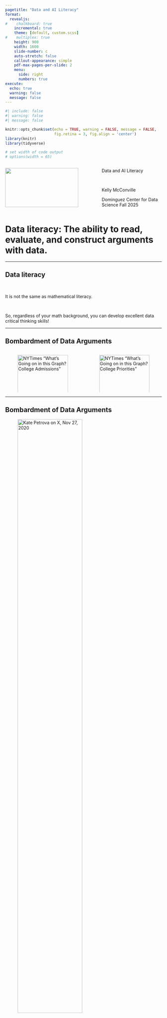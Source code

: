 ```yaml
---
pagetitle: "Data and AI Literacy"
format: 
  revealjs:
#    chalkboard: true
    incremental: true
    theme: [default, custom.scss]
#    multiplex: true
    height: 900
    width: 1600
    slide-number: c
    auto-stretch: false
    callout-appearance: simple
    pdf-max-pages-per-slide: 2
    menu: 
      side: right
      numbers: true
execute:
  echo: true
  warning: false
  message: false
---
```


```r
#| include: false
#| warning: false
#| message: false

knitr::opts_chunk$set(echo = TRUE, warning = FALSE, message = FALSE, 
                      fig.retina = 3, fig.align = 'center')
library(knitr)
library(tidyverse)

# set width of code output
# options(width = 65)
```

::::: columns
::: {.column .center width="60%"}
![](img/DAW.png){width="90%"}
:::

::: {.column .center width="40%"}
[Data and AI Literacy]{.custom-title}

<br>

[Kelly McConville]{.custom-subtitle}

[Dominguez Center for Data Science]{.custom-subtitle} [Fall 2025]{.custom-subtitle}
:::
:::::

# Data literacy: The ability to **read**, **evaluate**, and **construct** arguments with data.

------------------------------------------------------------------------

## Data literacy

<br>

::: {.fragment .midi}
It is not the same as mathematical literacy.
:::

<br>

::: {.fragment .midi}
So, regardless of your math background, you can develop excellent data critical thinking skills!
:::

------------------------------------------------------------------------

## Bombardment of Data Arguments

::::: columns
::: {.column .center width="50%"}
![NYTimes "What's Going on in this Graph? College Admissions"](img/college%20admissions%20graph.webp){width="100%"}
:::

::: {.column .center width="50%"}
![NYTimes "What's Going on in this Graph? College Priorities"](img/college%20priorities%20graph.webp){width="100%"}
:::
:::::

------------------------------------------------------------------------

## Bombardment of Data Arguments

![Kate Petrova on X, Nov 27, 2020](img/kate_petrova_candles.jpg){width="70%"}

# Example: COVID Prevalence

------------------------------------------------------------------------

## Example: Visualizing COVID Prevalence {.smaller}

In May of 2020, the Georgia Department of Public Health posted the following graph:

![](img/GAcovid.jpg){width="50%" fig-align="center"}

-   At a quick first glance, what story does the Georgia Department of Public Health graph appear to be telling?

-   What is misleading about the Georgia Department of Public Health graph? How could we fix this issue?

------------------------------------------------------------------------

## Example: Visualizing COVID Prevalence {.smaller}

After public outcry, the Georgia Department of Public Health said they made a mistake and posted the following updated graph:

![](img/GAcovid2.jpg){fig-align="center" width="40%"}

-   How do your conclusions about COVID-19 cases in Georgia change when now interpreting this new graph?

------------------------------------------------------------------------

## Example: Visualizing COVID Prevalence {.smaller}

Alberto Cairo, a journalist and designer, created the second graph of the Georgia COVID-19 data:

::: {.fragment .midi}
![](img/GAcovid2.jpg){width="40%"} ![](img/GAcovid_cairo.png){width="40%"}
:::

-   A key principle of data visualization is to **"help the viewer make meaningful comparisons"**.

-   What comparisons are made easy by the lefthand graph? What about by the righthand graph?

-   From these graphs, can we get an accurate estimate of the COVID prevalence in these Georgian counties over this two week period?

------------------------------------------------------------------------

## Example: Visualizing COVID Prevalence {.smaller}

::: nonincremental
-   The [Massachusetts Water Resources Authority (MWRA) graph](https://www.mwra.com/biobot/biobotdata.htm) tracks the presence of COVID-19 in the Boston-area wastewater.
:::

```r

library(tidyverse)

# Setting theme to the black and white theme

theme_set(theme_bw())

# Updating theme so that the font is size 20 or larger

theme_update(text = element_text(size = 15),

             plot.title = element_text(hjust = 0.5),

             plot.subtitle = element_text(hjust = 0.5))

# Load the data

wastewater <- read_csv("data/MWRAData20220125-data.csv")

# Clean up the column names

library(janitor)

wastewater <- clean_names(wastewater)

# Fix column types

# (Don't worry about the scary warning message)

library(lubridate)

wastewater <- mutate(wastewater,

                     sample_date = mdy(sample_date),

                     northern_copies_m_l =

                       as.numeric(northern_copies_m_l),

                     southern_copies_m_l =

                       as.numeric(southern_copies_m_l)

)

wastewater_long <- wastewater %>%

  select(sample_date, northern_copies_m_l, southern_copies_m_l) %>%

  pivot_longer(cols = c("northern_copies_m_l", "southern_copies_m_l"),

               names_to = "station",

               names_pattern = "(.*)_copies_m_l",

               values_to = "copies_m_l")

wastewater_long2 <- wastewater %>%

  select(sample_date, northern_7_day_avg, southern_7_day_avg) %>%

  pivot_longer(cols = c("northern_7_day_avg", "southern_7_day_avg"),

               names_to = "station",

               names_pattern = "(.*)_7_day_avg",

               values_to = "seven_day_avg")

wastewater_long_low <- wastewater %>%

  select(sample_date, northern_low_confidence_interval,

         southern_low_confidence_interval) %>%

  pivot_longer(cols = c("northern_low_confidence_interval",

                        "southern_low_confidence_interval"),

               names_to = "station",

               names_pattern = "(.*)_low_confidence_interval",

               values_to = "low_confidence_interval")

wastewater_long_high <- wastewater %>%

  select(sample_date, northern_high_confidence_interval,

         southern_high_confidence_interval) %>%

  pivot_longer(cols = c("northern_high_confidence_interval",

                        "southern_high_confidence_interval"),

               names_to = "station",

               names_pattern = "(.*)_high_confidence_interval",

               values_to = "high_confidence_interval")

wastewater_long <- wastewater_long %>%

  inner_join(wastewater_long2) %>%

  inner_join(wastewater_long_low)  %>%

  inner_join(wastewater_long_high)

wastewater_long %>%

  filter(sample_date >= as_date("2021-11-01"), sample_date <= as_date("2022-02-01")) %>%

ggplot(

       mapping = aes(x = sample_date,

                     y = copies_m_l,

                     color = station)) +

  geom_errorbar(mapping = aes(ymin = copies_m_l - low_confidence_interval,

                              ymax = copies_m_l + high_confidence_interval),

                alpha = 0.4) +

  geom_point(alpha = 0.3, size = 3) +

  scale_color_manual(values = c("forestgreen", "orange"))  +

  labs(y = "RNA copies/mL", x = "Date", color = "Station",

       caption = "Data from the Massachusetts Water Resources Authority",

       title = "DITP Viral RNA Signal By Date",

       subtitle = "Lines provide seven day average") +

  geom_line(mapping = aes(y = seven_day_avg), linewidth = 2) + 
  scale_x_date(date_breaks = "1 month", date_labels =  "%b %Y") #+

  #theme(legend.position = "bottom")

```

-   What are the pros of using wastewater over nasal swabs to assess COVID prevalence? What are the cons?

-   The graph also incorporates **uncertainty measures**. Quantifying uncertainty is a key component of data literacy.

------------------------------------------------------------------------

## Data Literacy In Action

:::::: columns
::: column
-   Understanding the importance of **context**.
:::

:::: column
::: fragment
{{< fa arrow-right >}} Context explains the Monday jumps in the COVID counts.
:::
::::
::::::

:::::: columns
::: column
-   How we **encode** information in a graph should be driven by our research question.
:::

:::: column
::: fragment
{{< fa arrow-right >}} You have a lot of **design choices** and these choices can help or hinder the story-telling.
:::
::::
::::::

:::::: columns
::: column
-   How the data are **collected** impacts the conclusions we can draw.
:::

:::: column
::: fragment
{{< fa arrow-right >}} Voluntary COVID test results likely don't provide good estimates of COVID prevalence.
:::
::::
::::::

:::::: columns
::: column
-   Often we are using a **sample** of data to say something about a larger group. In this case, we should measure how certain our estimates are!
:::

:::: column
::: fragment
{{< fa arrow-right >}} They sampled the wastewater and then got a range of plausible values for the RNA copies each day.
:::
::::
::::::

------------------------------------------------------------------------

## Data Analysis Process

::::: columns
::: {.column .center width="50%"}
![](img/DAW.png){width="80%"}
:::

::: {.column .center .middle width="50%"}
<br> <br> <br>

-   Need to understand how "raw" data are processed into insights.

-   What **choices** were made at each step?

-   How do those choices impact the **conclusions**?
:::
:::::

# AI Literacy, while really GenAI Literacy

------------------------------------------------------------------------

## Terms, Terms, Terms

::::: columns
::: {.column .center width="50%"}
![](img/terms.png){width="80%"}
:::

::: {.column width="50%"}
-   **AI** = artificial intelligence

    -   Models that try to predict outcomes.

-   **GenAI** = AI models that produce text, images, and videos in response to prompts.

-   **LLMs** = large language models

    -   Can produce text that is very similar to human written text.
:::
:::::

------------------------------------------------------------------------

## How are LLMs so good at producing human-like text?

:::::: columns
::: {.column .center width="50%"}
![](img/neural_network.png){width="50%"}

-   Use neural networks, a very flexible type of AI model.
:::

:::: {.column .center width="50%"}
::: fragment
![](img/big_data.png){width="50%"}
:::

-   Built on very, very large datasets.
::::
::::::

::: fragment

**Result:** A tool that takes virtually all the data on the internet and predicts what it thinks you want to say.

:::

------------------------------------------------------------------------

## Prompt Engineering

-   **Prompt**: The input you give the LLM to get a response.

-   Spend time figuring out the problem you are trying to solve.

-   Clean prompts tend to contain:
    + A task
    + A format
    + A voice
    + Context


---

## Example

![](img/prompt_ds.png){fig-align="center" width="60%"}

* Identify the **task**, **format**, **voice**, and any **context**.

* What do you think?

---

## Iterate!

![](img/prompt_ds2.png){fig-align="center" width="60%"}


-   Better prompts yield better outcomes.

-   Need to practice and refine our prompts to achieve better outcomes from GenAI.

-  Regardless of how good your prompt is, make sure to always verify the accuracy of the outcome!

---

##  Beware

LLMs give plausible results and rarely admit doubt or lack of knowledge.

![](img/prompt_ds3.png){fig-align="center" width="60%"}


------------------------------------------------------------------------

## AI and the Classroom

::::: columns
::: {.column width="80%"}
> "AI promises compelling benefits—such as saving time in busy lives and helping your work to appear more creative or clever—but there are many important but invisible tradeoffs in using it, especially in the classroom. Therefore, at least in school, **there’s good reason not to use or rely on AI/LLMs while you’re still learning new skills and growing as a person**, even if it’s ok to use it in future jobs where producing work is more important than learning." -- Patrick Lin, Philosophy Professor at Cal Poly
:::

::: {.column .center width="20%"}
<br>

![](img/patrick_lin.webp)
:::
:::::

-   Make sure you are having conversations with your professors about what is and is not appropriate use of GenAI in your classes.
    -   Policies will vary from class to class.

------------------------------------------------------------------------

## Ethical Use of GenAI

-   You evaluate the relevance, usefulness, and accuracy of GenAI outputs.

-   You understand the potential harms of GenAI.

    -   On the environment.
    -   On the labor market.
    -   On society.

-   You examine the privacy and data security risks of GenAI.

-   You credit GenAI contributions in your work through appropriate citations.


------------------------------------------------------------------------

## Developing your Data & AI Literacy at Bucknell

-   About developing **reasoning**

    -   Not just learning definitions and formulae
    -   Not just memorizing arbitrary rules (p-value $<$ 0.05, sample size $>$ 30)
    -   Not just accepting any output an AI tool gives youn

-   Requires **judgment** that takes time to develop

    -   Lots of great classes at Bucknell to start practicing:
        -   MATH 216: Statistics I
        -   DATA 100: Introduction to Data Science (will be offered for the first time this spring)

------------------------------------------------------------------------

## Opportunities Outside the Classroom

![](img/DCDS_DATA_VIZ_BADGE-3-Digital%20Signs.png){width="90%"}

------------------------------------------------------------------------

## First Workshop of the Academic Year: <br> Designing Data Visualizations

Tuesday, September 9, 2025 4:30-6:00pm, Taylor 210

::::: columns
::: {.column width="80%"}
> Want to make your data visualizations stand out? No matter what tool you use, your chart, color, and text choices will have a huge impact on how people interpret your results. This workshop will cover design best practices useful for any platform, so no experience with data visualization tools is required.

`r emo::ji("pizza")` and `r emo::ji("cookie")` provided!
:::

::: {.column .center width="20%"}
![](img/qr-viz.svg)
:::
:::::

------------------------------------------------------------------------

## Opportunities Outside the Classroom

::::: columns
::: {.column width="50%"}
![](img/9-19%20Ken%20Baron%20lunch-n-learn.png){width="100%"}
:::

::: {.column width="50%"}
![](img/rugB%20Flyer%20F25.png){width="100%"}
:::
:::::

------------------------------------------------------------------------

## AI Talk: Data Science in the Age of AI: AI is the Engine & You are the Engineer

Thursday, November 6th noon - 12:50pm, Taylor 208, Food provided

::::: columns
::: {.column width="85%"}
> Generative AI tools are a game-changer for complex data science projects. They can accelerate a project from 0 to 80% complete in a remarkably short amount of time, but the final 20% still demands the skills of a human data scientist to create a robust, nuanced, and context-specific solution.

> In this talk, I will walk through several projects I have completed with the help of large language models. With each project, I will show you how to construct tasks for AI and which components require human expertise. My goal is to help you think through the role of the human in data science work and the AI skills you should be developing while you are here at Bucknell and how these skills will prepare you to adapt and stay ahead in the rapidly evolving world after you leave Bucknell.
:::

::: {.column .center width="15%"}
![](img/chester_ismay.png)

**Guest Speaker:** Chester Ismay
:::
:::::

------------------------------------------------------------------------

## Stay Informed and Pathways

::::: columns
::: {.column .center width="50%"}
To stay up-to-date on **data science and AI events**, sign up for the Dominguez Center for Data Science list-serv:

<br>

![](img/data-list-qr-code.svg){width="60%"}
:::

::: {.column .center width="50%"}
To receive credit for attending today's session on **Data and AI Literacy**:

<br> <br>

![](img/pathways_QR_code.png){width="50%"}
:::
:::::